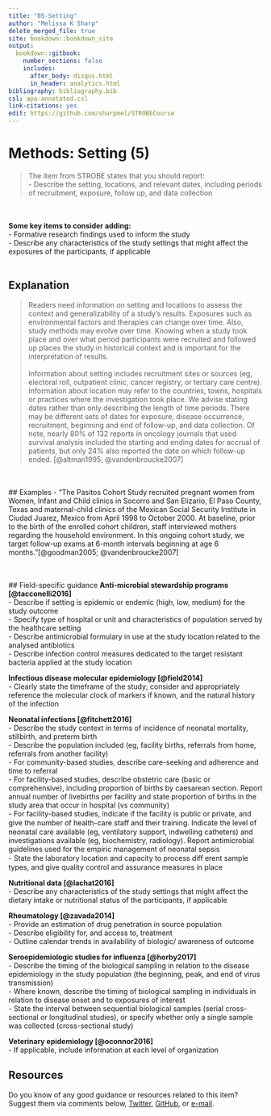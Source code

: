 ---
title: "05-Setting"
author: "Melissa K Sharp"
delete_merged_file: true
site: bookdown::bookdown_site
output:
  bookdown::gitbook:
    number_sections: false 
    includes: 
      after_body: disqus.html
      in_header: analytics.html
bibliography: bibliography.bib
csl: apa-annotated.csl
link-citations: yes
edit: https://github.com/sharpmel/STROBECourse
---

# Methods: Setting (5)
> The item from STROBE states that you should report:  
- Describe the setting, locations, and relevant dates, including periods of recruitment, exposure, follow up, and data collection  

</br></br>
**Some key items to consider adding:**</br>
- Formative research findings used to inform the study   
- Describe any characteristics of the study settings that might affect the exposures of the participants, if applicable  
</br>

## Explanation
> Readers need information on setting and locations to assess the context and generalizability of a study’s results. Exposures such as environmental factors and therapies can change over time. Also, study methods may evolve over time. Knowing when a study took place and over what period participants were recruited and followed up places the study in historical context and is important for the interpretation of results.  
</br>
Information about setting includes recruitment sites or sources (eg, electoral roll, outpatient clinic, cancer registry, or tertiary care centre). Information about location may refer to the countries, towns, hospitals or practices where the investigation took place. We advise stating dates rather than only describing the length of time periods. There may be different sets of dates for exposure, disease occurrence, recruitment, beginning and end of follow-up, and data collection. Of note, nearly 80% of 132 reports in oncology journals that used survival analysis included the starting and ending dates for accrual of patients, but only 24% also reported the date on which follow-up ended. [@altman1995; @vandenbroucke2007]

</br></br>
## Examples
- “The Pasitos Cohort Study recruited pregnant women from Women, Infant and Child clinics in Socorro and San Elizario, El Paso County, Texas and maternal-child clinics of the Mexican Social Security Institute in Ciudad Juarez, Mexico from April 1998 to October 2000. At baseline, prior to the birth of the enrolled cohort children, staff interviewed mothers regarding the household environment. In this ongoing cohort study, we target follow-up exams at 6-month intervals beginning at age 6 months.”[@goodman2005; @vandenbroucke2007]  

</br></br>
## Field-specific guidance
**Anti-microbial stewardship programs [@tacconelli2016]**  
-	Describe if setting is epidemic or endemic (high, low, medium) for the study outcome  
-	Specify type of hospital or unit and characteristics of population served by the healthcare setting  
-	Describe antimicrobial formulary in use at the study location related to the analysed antibiotics  
-	Describe infection control measures dedicated to the target resistant bacteria applied at the study location</br>

**Infectious disease molecular epidemiology [@field2014]**   
-	Clearly state the timeframe of the study; consider and appropriately reference the molecular clock of markers if known, and the natural history of the infection </br>

**Neonatal infections [@fitchett2016]**  
-	Describe the study context in terms of incidence of neonatal mortality, stillbirth, and preterm birth  
-	Describe the population included (eg, facility births, referrals from home, referrals from another facility)  
-	For community-based studies, describe care-seeking and adherence and time to referral  
-	For facility-based studies, describe obstetric care (basic or comprehensive), including proportion of births by caesarean section. Report annual number of livebirths per facility and state proportion of births in the study area that occur in hospital (vs community)  
-	For facility-based studies, indicate if the facility is public or private, and give the number of health-care staﬀ and their training. Indicate the level of neonatal care available (eg, ventilatory support, indwelling catheters) and investigations available (eg, biochemistry, radiology). Report antimicrobial guidelines used for the empiric management of neonatal sepsis  
-	State the laboratory location and capacity to process diﬀ erent sample types, and give quality control and assurance measures in place </br>

**Nutritional data [@lachat2016]**  
-	Describe any characteristics of the study settings that might affect the dietary intake or nutritional status of the participants, if applicable </br>

**Rheumatology [@zavada2014]**  
-	Provide an estimation of drug penetration in source population  
-	Describe eligibility for, and access to, treatment  
-	Outline calendar trends in availability of biologic/ awareness of outcome</br>

**Seroepidemiologic studies for influenza [@horby2017]**  
-	Describe the timing of the biological sampling in relation to the disease epidemiology in the study population (the beginning, peak, and end of virus transmission)  
-	Where known, describe the timing of biological sampling in individuals in relation to disease onset and to exposures of interest  
-	State the interval between sequential biological samples (serial cross-sectional or longitudinal studies), or specify whether only a single sample was collected (cross-sectional study)</br>

**Veterinary epidemiology [@oconnor2016]**  
-	If applicable, include information at each level of organization  

## Resources  
Do you know of any good guidance or resources related to this item? Suggest them via comments below, [Twitter](https://twitter.com/sharpmelk), [GitHub](https://github.com/sharpmel/STROBECourse), or [e-mail](mailto:melissaksharp@gmail.com).
</br> 